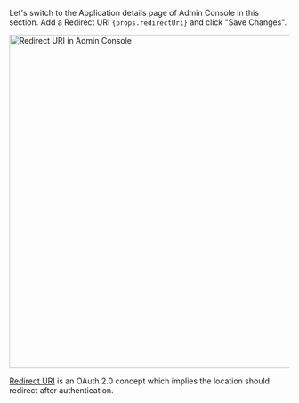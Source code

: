 <p>
  Let&apos;s switch to the Application details page of Admin Console in this section. Add a Redirect
  URI
  <code>{props.redirectUri}</code> and click &quot;Save Changes&quot;.
</p>

<img alt="Redirect URI in Admin Console" src={props.figureSrc} width="600px" />

[Redirect URI](https://www.oauth.com/oauth2-servers/redirect-uris/) is an OAuth 2.0 concept which implies the location should redirect after authentication.
